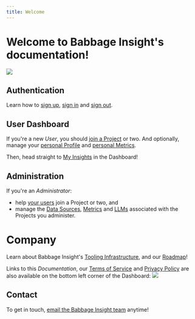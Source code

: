 ```yaml
---
title: Welcome
---
```


# Welcome to Babbage Insight's documentation!

<img src="assets/babbage-insight.png"/>

## Authentication
Learn how to [sign up](auth/sign-up), [sign in](auth/sign-in) and [sign out](auth/sign-out).

## User Dashboard

If you're a new *User*, you should [join a Project](user/projects) or two. And
optionally, manage your [personal Profile](user/profile) and [personal Metrics](user/metrics).

Then, head straight to [My Insights](user/insights) in the Dashboard!

## Administration
If you're an *Administrator*: 
* help [your users](admin/users) join a Project or two, and
* manage the [Data Sources](admin/sources), [Metrics](admin/metrics) and [LLMs](admin/llms) associated with the Projects you administer.

# Company
Learn about Babbage Insight's [Tooling Infrastructure](tooling), and our
[Roadmap](upcoming)!

Links to this *Documentation*, our [Terms of Service](company/terms-of-service) and [Privacy Policy](company/privacy-policy)
are also available on the bottom left corner of the Dashboard:
<img src="assets/dashboard/documentation.png"/>

## Contact
To get in touch, [email the Babbage Insight team](mailto:team@babbageinsight.com) anytime!